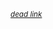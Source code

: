 <sup>''[[Template:Dead link|dead link]]''</sup><includeonly>{{{nocat|[[Category:Articles with broken links]]}}}</includeonly><noinclude>
{{documentation}}<!-- ADD CATEGORIES ON DOCUMENTATION PAGE, NOT HERE -->
</noinclude>